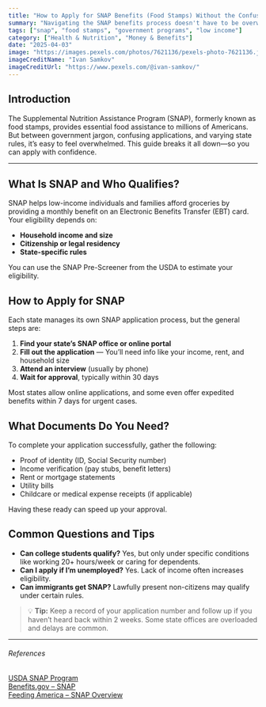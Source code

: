 ```yaml
---
title: "How to Apply for SNAP Benefits (Food Stamps) Without the Confusion"
summary: "Navigating the SNAP benefits process doesn't have to be overwhelming. This guide breaks down eligibility, the application process, and tips to help you access the food assistance you may qualify for."
tags: ["snap", "food stamps", "government programs", "low income"]
category: ["Health & Nutrition", "Money & Benefits"]
date: "2025-04-03"
image: "https://images.pexels.com/photos/7621136/pexels-photo-7621136.jpeg"
imageCreditName: "Ivan Samkov"
imageCreditUrl: "https://www.pexels.com/@ivan-samkov/"
---
```


## Introduction

The Supplemental Nutrition Assistance Program (SNAP), formerly known as food stamps, provides essential food assistance to millions of Americans. But between government jargon, confusing applications, and varying state rules, it’s easy to feel overwhelmed. This guide breaks it all down—so you can apply with confidence.

<BenefitsCtaBanner />

***

## What Is SNAP and Who Qualifies?

SNAP helps low-income individuals and families afford groceries by providing a monthly benefit on an Electronic Benefits Transfer (EBT) card. Your eligibility depends on:

- **Household income and size**
- **Citizenship or legal residency**
- **State-specific rules**

You can use the SNAP Pre-Screener from the USDA to estimate your eligibility.

## How to Apply for SNAP

Each state manages its own SNAP application process, but the general steps are:

1. **Find your state’s SNAP office or online portal**  
2. **Fill out the application** — You’ll need info like your income, rent, and household size  
3. **Attend an interview** (usually by phone)  
4. **Wait for approval**, typically within 30 days  

Most states allow online applications, and some even offer expedited benefits within 7 days for urgent cases.

## What Documents Do You Need?

To complete your application successfully, gather the following:

- Proof of identity (ID, Social Security number)
- Income verification (pay stubs, benefit letters)
- Rent or mortgage statements
- Utility bills
- Childcare or medical expense receipts (if applicable)

Having these ready can speed up your approval.

## Common Questions and Tips

- **Can college students qualify?** Yes, but only under specific conditions like working 20+ hours/week or caring for dependents.
- **Can I apply if I’m unemployed?** Yes. Lack of income often increases eligibility.
- **Can immigrants get SNAP?** Lawfully present non-citizens may qualify under certain rules.

> 💡 **Tip:** Keep a record of your application number and follow up if you haven’t heard back within 2 weeks. Some state offices are overloaded and delays are common.

***

###### References  

<a href="https://www.fns.usda.gov/snap" target="_blank" rel="noopener noreferrer">USDA SNAP Program</a><br />
<a href="https://www.benefits.gov/benefit/361" target="_blank" rel="noopener noreferrer">Benefits.gov – SNAP</a><br />
<a href="https://www.feedingamerica.org/take-action/advocate/federal-hunger-relief-programs/supplemental-nutrition-assistance-program" target="_blank" rel="noopener noreferrer">Feeding America – SNAP Overview</a>